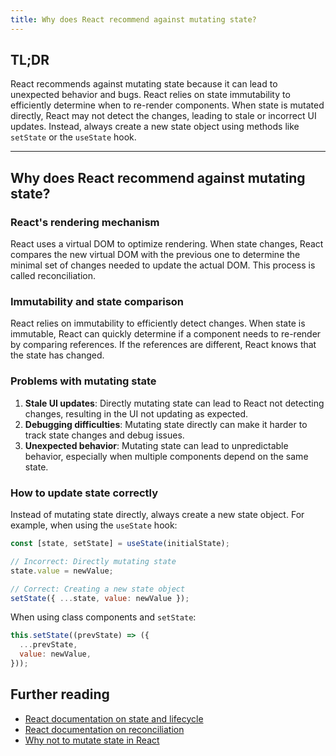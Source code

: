 ```yaml
---
title: Why does React recommend against mutating state?
---
```


## TL;DR

React recommends against mutating state because it can lead to unexpected behavior and bugs. React relies on state immutability to efficiently determine when to re-render components. When state is mutated directly, React may not detect the changes, leading to stale or incorrect UI updates. Instead, always create a new state object using methods like `setState` or the `useState` hook.

---

## Why does React recommend against mutating state?

### React's rendering mechanism

React uses a virtual DOM to optimize rendering. When state changes, React compares the new virtual DOM with the previous one to determine the minimal set of changes needed to update the actual DOM. This process is called reconciliation.

### Immutability and state comparison

React relies on immutability to efficiently detect changes. When state is immutable, React can quickly determine if a component needs to re-render by comparing references. If the references are different, React knows that the state has changed.

### Problems with mutating state

1. **Stale UI updates**: Directly mutating state can lead to React not detecting changes, resulting in the UI not updating as expected.
2. **Debugging difficulties**: Mutating state directly can make it harder to track state changes and debug issues.
3. **Unexpected behavior**: Mutating state can lead to unpredictable behavior, especially when multiple components depend on the same state.

### How to update state correctly

Instead of mutating state directly, always create a new state object. For example, when using the `useState` hook:

```javascript
const [state, setState] = useState(initialState);

// Incorrect: Directly mutating state
state.value = newValue;

// Correct: Creating a new state object
setState({ ...state, value: newValue });
```

When using class components and `setState`:

```javascript
this.setState((prevState) => ({
  ...prevState,
  value: newValue,
}));
```

## Further reading

- [React documentation on state and lifecycle](https://reactjs.org/docs/state-and-lifecycle.html)
- [React documentation on reconciliation](https://reactjs.org/docs/reconciliation.html)
- [Why not to mutate state in React](https://daveceddia.com/why-not-modify-react-state-directly/)

